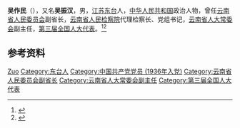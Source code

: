 {{Otheruses|other=名为吴振汉的其他人物|吴振汉}}

'''吴作民'''（{{bd|1905年|2月13日|1984年|2月4日}}），又名'''吴振汉'''，男，[[江苏|江苏]][[东台县|东台]]人，[[中华人民共和国|中华人民共和国]]政治人物，曾任[[云南省人民委员会|云南省人民委员会]]副省长，[[云南省人民检察院|云南省人民检察院]]代理检察长、党组书记，[[云南省人大常委会|云南省人大常委会]]副主任，[[第三届全国人大代表|第三届全国人大代表]]。<ref>{{cite book|title=中囯人名大辞典·当代人物卷|author=廖盖隆等编|year=1990|publisher=上海辞书出版社|location=上海|page=}}</ref><ref>{{Cite book|title=中华人民共和国职官志|author=何虎生, 李耀东, 向常福主编|publisher=中国社会出版社|year=2003|isbn=9787800883934|location=北京|pages=}}</ref>

== 参考资料 ==
{{reflist}}

{{中国人物小作品}}

{{Authority control}}
{{DEFAULTSORT:Wu吴}}
[[Category:吴姓|Zuo]]
[[Category:东台人|Category:东台人]]
[[Category:中国共产党党员_(1936年入党)|Category:中国共产党党员 (1936年入党)]]
[[Category:云南省人民委员会副省长|Category:云南省人民委员会副省长]]
[[Category:云南省人大常委会副主任|Category:云南省人大常委会副主任]]
[[Category:第三届全国人大代表|Category:第三届全国人大代表]]